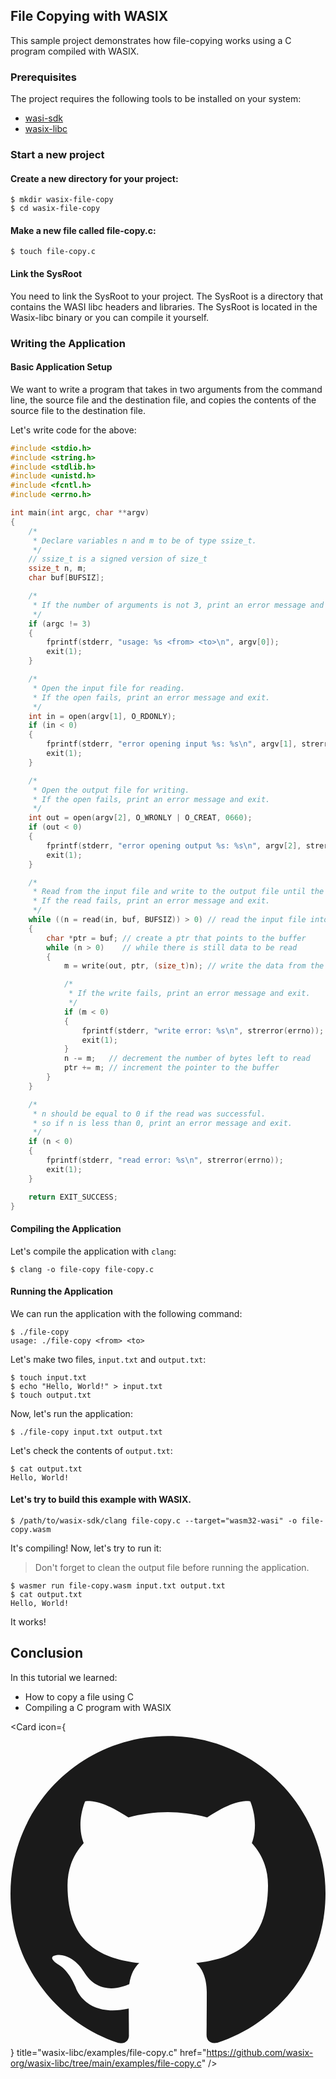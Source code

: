 
## File Copying with WASIX

This sample project demonstrates how file-copying works using a C program compiled with WASIX.

### Prerequisites

<CliVersionCallout />

The project requires the following tools to be installed on your system:

- [wasi-sdk](https://github.com/WebAssembly/wasi-sdk)
- [wasix-libc](https://github.com/wasix-org/wasix-libc)

<Steps>

### Start a new project

#### Create a new directory for your project:

```shell copy
$ mkdir wasix-file-copy
$ cd wasix-file-copy
```

#### Make a new file called file-copy.c:

```shell copy
$ touch file-copy.c
```

#### Link the SysRoot

<Callout type="info" emoji="ℹ️">
  You need to link the SysRoot to your project. The SysRoot is a directory that
  contains the WASI libc headers and libraries. The SysRoot is located in the
  Wasix-libc binary or you can compile it yourself.
</Callout>

### Writing the Application

#### Basic Application Setup

We want to write a program that takes in two arguments from the command line, the source file and the destination file, and copies the contents of the source file to the destination file.

Let's write code for the above:

```c copy filename="file-copy.c"
#include <stdio.h>
#include <string.h>
#include <stdlib.h>
#include <unistd.h>
#include <fcntl.h>
#include <errno.h>

int main(int argc, char **argv)
{
    /*
     * Declare variables n and m to be of type ssize_t.
     */
    // ssize_t is a signed version of size_t
    ssize_t n, m;
    char buf[BUFSIZ];

    /*
     * If the number of arguments is not 3, print an error message and exit.
     */
    if (argc != 3)
    {
        fprintf(stderr, "usage: %s <from> <to>\n", argv[0]);
        exit(1);
    }

    /*
     * Open the input file for reading.
     * If the open fails, print an error message and exit.
     */
    int in = open(argv[1], O_RDONLY);
    if (in < 0)
    {
        fprintf(stderr, "error opening input %s: %s\n", argv[1], strerror(errno));
        exit(1);
    }

    /*
     * Open the output file for writing.
     * If the open fails, print an error message and exit.
     */
    int out = open(argv[2], O_WRONLY | O_CREAT, 0660);
    if (out < 0)
    {
        fprintf(stderr, "error opening output %s: %s\n", argv[2], strerror(errno));
        exit(1);
    }

    /*
     * Read from the input file and write to the output file until the read fails.
     * If the read fails, print an error message and exit.
     */
    while ((n = read(in, buf, BUFSIZ)) > 0) // read the input file into the buffer
    {
        char *ptr = buf; // create a ptr that points to the buffer
        while (n > 0)    // while there is still data to be read
        {
            m = write(out, ptr, (size_t)n); // write the data from the buffer to the output file

            /*
             * If the write fails, print an error message and exit.
             */
            if (m < 0)
            {
                fprintf(stderr, "write error: %s\n", strerror(errno));
                exit(1);
            }
            n -= m;   // decrement the number of bytes left to read
            ptr += m; // increment the pointer to the buffer
        }
    }

    /*
     * n should be equal to 0 if the read was successful.
     * so if n is less than 0, print an error message and exit.
     */
    if (n < 0)
    {
        fprintf(stderr, "read error: %s\n", strerror(errno));
        exit(1);
    }

    return EXIT_SUCCESS;
}
```

#### Compiling the Application

Let's compile the application with `clang`:

```shell
$ clang -o file-copy file-copy.c
```

#### Running the Application

We can run the application with the following command:

```shell
$ ./file-copy
usage: ./file-copy <from> <to>
```

Let's make two files, `input.txt` and `output.txt`:

```shell
$ touch input.txt
$ echo "Hello, World!" > input.txt
$ touch output.txt
```

Now, let's run the application:

```shell
$ ./file-copy input.txt output.txt
```

Let's check the contents of `output.txt`:

```shell
$ cat output.txt
Hello, World!
```

#### Let's try to build this example with WASIX.

```shell
$ /path/to/wasix-sdk/clang file-copy.c --target="wasm32-wasi" -o file-copy.wasm
```

It's compiling! Now, let's try to run it:

> Don't forget to clean the output file before running the application.

```shell
$ wasmer run file-copy.wasm input.txt output.txt
$ cat output.txt
Hello, World!
```

It works!

</Steps>

## Conclusion

In this tutorial we learned:

- How to copy a file using C
- Compiling a C program with WASIX


<Card
  icon={
    <svg viewBox="0 0 24 24" className=" transform scale-[120%] mr-2">
      <path
        fill="currentColor"
        d="M12 .297c-6.63 0-12 5.373-12 12 0 5.303 3.438 9.8 8.205 11.385.6.113.82-.258.82-.577 0-.285-.01-1.04-.015-2.04-3.338.724-4.042-1.61-4.042-1.61C4.422 18.07 3.633 17.7 3.633 17.7c-1.087-.744.084-.729.084-.729 1.205.084 1.838 1.236 1.838 1.236 1.07 1.835 2.809 1.305 3.495.998.108-.776.417-1.305.76-1.605-2.665-.3-5.466-1.332-5.466-5.93 0-1.31.465-2.38 1.235-3.22-.135-.303-.54-1.523.105-3.176 0 0 1.005-.322 3.3 1.23.96-.267 1.98-.399 3-.405 1.02.006 2.04.138 3 .405 2.28-1.552 3.285-1.23 3.285-1.23.645 1.653.24 2.873.12 3.176.765.84 1.23 1.91 1.23 3.22 0 4.61-2.805 5.625-5.475 5.92.42.36.81 1.096.81 2.22 0 1.606-.015 2.896-.015 3.286 0 .315.21.69.825.57C20.565 22.092 24 17.592 24 12.297c0-6.627-5.373-12-12-12"
      />
    </svg>
  }
  title="wasix-libc/examples/file-copy.c"
  href="https://github.com/wasix-org/wasix-libc/tree/main/examples/file-copy.c"
/>
